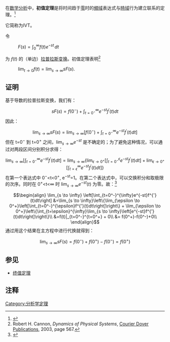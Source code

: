 在[[数学分析|数学分析]]中，'''初值定理'''是将时间趋于[[0|零]]时的[[頻域|頻域]]表达式与[[時域|時域]]行为建立联系的定理。<ref>{{Cite web |url=http://fourier.eng.hmc.edu/e102/lectures/Laplace_Transform/node17.html |title=存档副本 |accessdate=2015-05-05 |archive-date=2017-12-26 |archive-url=https://web.archive.org/web/20171226033147/http://fourier.eng.hmc.edu/e102/lectures/Laplace_Transform/node17.html |dead-url=yes }}</ref>

它简称为IVT。

令

: <math> F(s) = \int_0^\infty f(t) e^{-st}\,dt </math>

为 ''ƒ''(''t'') 的（单边）[[拉普拉斯变换|拉普拉斯变换]]。初值定理表明<ref>Robert H. Cannon, ''Dynamics of Physical Systems'', [[Courier_Dover_Publications|Courier Dover Publications]], 2003, page 567.</ref>

: <math>\lim_{t\to 0}f(t)=\lim_{s\to\infty}{sF(s)}. \, </math>

== 证明 ==
基于导数的拉普拉斯变换，我们有：
:<math>sF(s)=f(0^-)+\int_{t=0^-}^{\infty}e^{-st}f^{'}(t)dt</math>
因此：
:<math>\lim_{s \to \infty} sF(s)=\lim_{s \to \infty} \left[f(0^-)+\int_{t=0^-}^{\infty}e^{-st}f^{'}(t)dt\right]</math>
但在 t=0<sup>−</sup> 到 t=0<sup>+</sup> 之间，<math>\lim_{s \to \infty}e^{-st}</math> 是不确定的；为了避免这种情况，可以通过对两段区间分别积分求得：
:<math>\lim_{s \to \infty} \left[\int_{t=0^-}^{\infty}e^{-st}f^{'}(t)dt\right]
=\lim_{s \to \infty}\left\{\lim_{\epsilon \to 0^+}\left[\int_{t=0^-}^{\epsilon}e^{-st}f^{'}(t)dt\right] + \lim_{\epsilon \to 0^+}\left[\int_{t=\epsilon}^{\infty}e^{-st}f^{'}(t)dt\right]\right\}</math>
在第一个表达式中 0<sup>−</sup><t<0<sup>+</sup>, e<sup>−st</sup>=1。在第二个表达式中，可以交换积分和取极限的次序。同时在 0<sup>+</sup><t<∞ 时 <math>\lim_{s \to \infty}e^{-st}(t)</math> 为零。故：<ref name="Cannon2012">{{cite book|author=Robert H., Jr. Cannon|title=Dynamics of Physical Systems|url=http://books.google.com/books?id=u3VyPpz7SJcC&pg=PA568|date=4 May 2012|publisher=Courier Dover Publications|isbn=978-0-486-13969-2|pages=569|access-date=2015-05-05|archive-date=2014-06-27|archive-url=https://web.archive.org/web/20140627160751/http://books.google.com/books?id=u3VyPpz7SJcC&pg=PA568|dead-url=no}}</ref>
:<math>\begin{align}
\lim_{s \to \infty} \left[\int_{t=0^-}^{\infty}e^{-st}f^{'}(t)dt\right] &=\lim_{s \to \infty}\left\{\lim_{\epsilon \to 0^+}\left[\int_{t=0^-}^{\epsilon}f^{'}(t)dt\right]\right\} + \lim_{\epsilon \to 0^+}\left\{\int_{t=\epsilon}^{\infty}\lim_{s \to \infty}\left[e^{-st}f^{'}(t)dt\right]\right\}\\
&=f(t)|_{t=0^-}^{t=0^+} + 0\\
&= f(0^+)-f(0^-)+0\\
\end{align}</math>
通过用这个结果在主方程中进行代换就得到：
:<math>\lim_{s \to \infty} sF(s)=f(0^-)+f(0^+)-f(0^-)=f(0^+)</math>

==参见==
* [[终值定理|终值定理]]

==注释==
<references/>

[[Category:分析学定理|Category:分析学定理]]


{{mathanalysis-stub}}